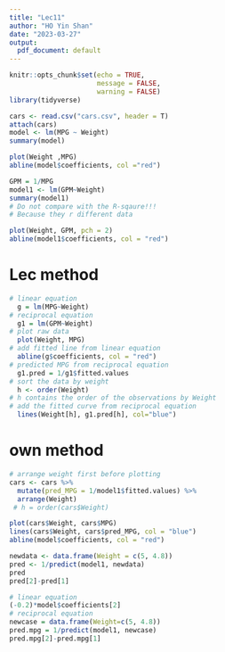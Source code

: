 ```yaml
---
title: "Lec11"
author: "HO Yin Shan"
date: "2023-03-27"
output:
  pdf_document: default
---
```


```r
knitr::opts_chunk$set(echo = TRUE,
                      message = FALSE,
                      warning = FALSE)
library(tidyverse)
```


```r
cars <- read.csv("cars.csv", header = T)
attach(cars)
model <- lm(MPG ~ Weight)
summary(model)
```

```r
plot(Weight ,MPG)
abline(model$coefficients, col ="red")
```


```r
GPM = 1/MPG
model1 <- lm(GPM~Weight)
summary(model1)
# Do not compare with the R-sqaure!!! 
# Because they r different data
```

```r
plot(Weight, GPM, pch = 2)
abline(model1$coefficients, col = "red")
```
# Lec method

```r
# linear equation
  g = lm(MPG~Weight)  
# reciprocal equation
  g1 = lm(GPM~Weight) 
# plot raw data
  plot(Weight, MPG) 
# add fitted line from linear equation
  abline(g$coefficients, col = "red")
# predicted MPG from reciprocal equation
  g1.pred = 1/g1$fitted.values
# sort the data by weight
  h <- order(Weight)
# h contains the order of the observations by Weight
# add the fitted curve from reciprocal equation
  lines(Weight[h], g1.pred[h], col="blue")
```



# own method
```r
# arrange weight first before plotting
cars <- cars %>% 
  mutate(pred_MPG = 1/model1$fitted.values) %>% 
  arrange(Weight)
 # h = order(cars$Weight)

plot(cars$Weight, cars$MPG)
lines(cars$Weight, cars$pred_MPG, col = "blue")
abline(model$coefficients, col = "red")
```

```r
newdata <- data.frame(Weight = c(5, 4.8))
pred <- 1/predict(model1, newdata)
pred
pred[2]-pred[1]
```

```r
# linear equation
(-0.2)*model$coefficients[2]
# reciprocal equation
newcase = data.frame(Weight=c(5, 4.8))
pred.mpg = 1/predict(model1, newcase)
pred.mpg[2]-pred.mpg[1]

```

